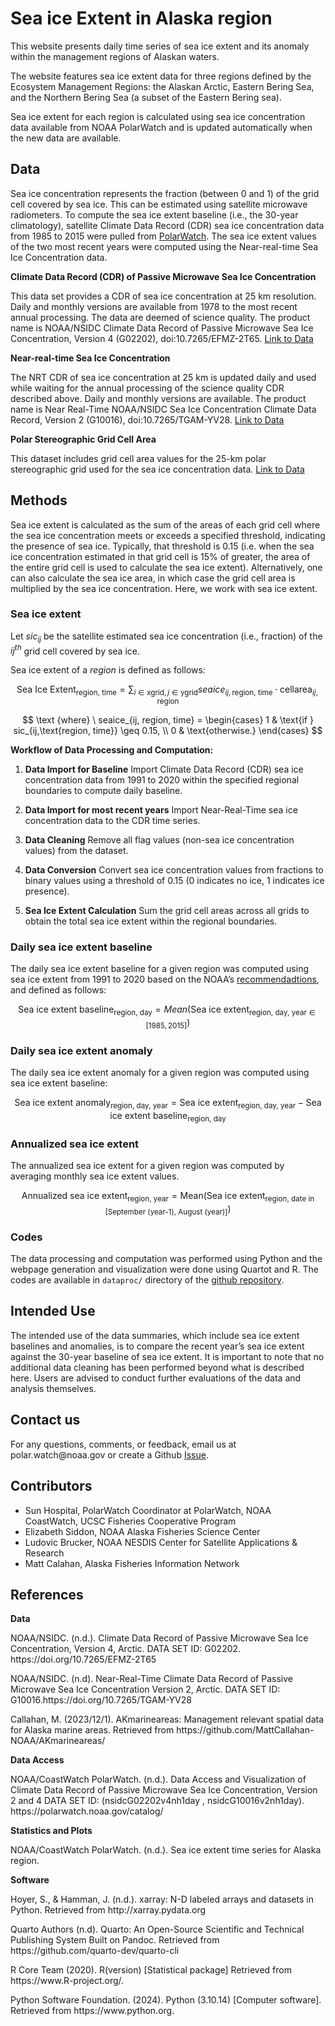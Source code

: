 # Sea ice Extent in Alaska region

This website presents daily time series of sea ice extent and its anomaly within the management regions of Alaskan waters.

The website features sea ice extent data for three regions defined by the Ecosystem Management Regions: the Alaskan Arctic, Eastern Bering Sea, and the Northern Bering Sea (a subset of the Eastern Bering sea).

Sea ice extent for each region is calculated using sea ice concentration data available from NOAA PolarWatch and is updated automatically when the new data are available.

## Data

Sea ice concentration represents the fraction (between 0 and 1) of the grid cell covered by sea ice. This can be estimated using satellite microwave radiometers. To compute the sea ice extent baseline (i.e., the 30-year climatology), satellite Climate Data Record (CDR) sea ice concentration data from 1985 to 2015 were pulled from [PolarWatch](https://polarwatch.noaa.gov/catalog/ice-sq-nh-nsidc-cdr-v4/preview/?dataset=monthly&var=cdr_seaice_conc_monthly&time_min=2023-12-01T00:00:00Z&time_max=2023-12-01T00:00:00Z&proj=epsg3413&colorBar=KT_ice,,,0,1,). The sea ice extent values of the two most recent years were computed using the Near-real-time Sea Ice Concentration data.  

__Climate Data Record (CDR) of Passive Microwave Sea Ice Concentration__

This data set provides a CDR of sea ice concentration at 25 km resolution. Daily and monthly versions are available from 1978 to the most recent annual processing. The data are deemed of science quality. The product name is NOAA/NSIDC Climate Data Record of Passive Microwave Sea Ice Concentration, Version 4 (G02202), doi:10.7265/EFMZ-2T65.
[Link to Data](https://polarwatch.noaa.gov/catalog/ice-sq-nh-nsidc-cdr-v4/preview/?dataset=monthly&var=cdr_seaice_conc_monthly&time_min=2023-12-01T00:00:00Z&time_max=2023-12-01T00:00:00Z&proj=epsg3413&colorBar=KT_ice,,,0,1,)


__Near-real-time Sea Ice Concentration__

The NRT CDR of sea ice concentration at 25 km is updated daily and used while waiting for the annual processing of the science quality CDR described above. Daily and monthly versions are available. The product name is Near Real-Time NOAA/NSIDC Sea Ice Concentration Climate Data Record, Version 2 (G10016), doi:10.7265/TGAM-YV28.
[Link to Data](https://polarwatch.noaa.gov/catalog/ice-nrt-nh-nsidc-cdr-v2/preview/?dataset=monthly&var=cdr_seaice_conc_monthly&time_min=2024-09-01T00:00:00Z&time_max=2024-09-01T00:00:00Z&proj=epsg3413&colorBar=KT_ice,,,0,1,)

__Polar Stereographic Grid Cell Area__

This dataset includes grid cell area values for the 25-km polar stereographic grid used for the sea ice concentration data.
[Link to Data](https://polarwatch.noaa.gov/erddap/griddap/pstere_gridcell_N25k.html)

## Methods

Sea ice extent is calculated as the sum of the areas of each grid cell where the sea ice concentration meets or exceeds a specified threshold, indicating the presence of sea ice. Typically, that threshold is 0.15 (i.e. when the sea ice concentration estimated in that grid cell is 15% of greater, the area of the entire grid cell is used to calculate the sea ice extent). Alternatively, one can also calculate the sea ice area, in which case the grid cell area is multiplied by the sea ice concentration. Here, we work with sea ice extent.

### Sea ice extent

Let $sic_{ij}$ be the satellite estimated sea ice concentration (i.e., fraction) of the $ij^{th}$ grid cell covered by sea ice.

Sea ice extent of a ${region}$ is defined as follows:

$$
\text{Sea Ice Extent}_{\text{region, time}} = \sum_{i \in \text{xgrid}, j \in \text{ygrid}} seaice_{ij,\text{region, time}} \cdot \text{cellarea}_{ij, \text{region}}
$$

$$ 
\text {where} 
\ seaice_{ij, region, time} =
\begin{cases} 
1 & \text{if } sic_{ij,\text{region, time}} \geq 0.15, \\
0 & \text{otherwise.}
\end{cases}
$$

__Workflow of Data Processing and Computation:__

1.  __Data Import for Baseline__ Import Climate Data Record (CDR) sea ice concentration data from 1991 to 2020 within the specified regional boundaries to compute daily baseline. 

2. __Data Import for most recent years__ Import Near-Real-Time sea ice concentration data to the CDR time series.

3. __Data Cleaning__ Remove all flag values (non-sea ice concentration values) from the dataset.

4. __Data Conversion__ Convert sea ice concentration values from fractions to binary values using a threshold of 0.15 (0 indicates no ice, 1 indicates ice presence).

4. __Sea Ice Extent Calculation__ Sum the grid cell areas across all grids to obtain the total sea ice extent within the regional boundaries.


### Daily sea ice extent baseline

The daily sea ice extent baseline for a given region was computed using sea ice extent from 1991 to 2020 based on the NOAA's [recommendadtions](https://www.noaa.gov/explainers/understanding-climate-normals), and defined as follows:

$$
\text{Sea ice extent baseline}_{\text{region, day}} = Mean (\text{Sea ice extent}_{\text{region, day, year} \in [1985, 2015]})
$$ 

### Daily sea ice extent anomaly

The daily sea ice extent anomaly for a given region was computed using sea ice extent baseline:

$$
\text{Sea ice extent anomaly}_{\text{region, day, year}} = \text{Sea ice extent}_{\text{region, day, year}} - \text{Sea ice extent baseline}_{\text{region, day}} 
$$ 

### Annualized sea ice extent

The annualized sea ice extent for a given region was computed by averaging monthly sea ice extent values. 


$$
\text{Annualized sea ice extent}_{\text{region, year}} = \text{Mean} \left( \text{Sea ice extent}_{\text{region, date in [September (year-1), August (year)]}} \right)
$$


### Codes

The data processing and computation was performed using Python and the webpage generation and visualization were done using Quartot and R. 
The codes are available in `dataproc/` directory of the [github repository](https://github.com/polarwatch/alaska-seaice).


## Intended Use

The intended use of the data summaries, which include sea ice extent baselines and anomalies, is to compare the recent year's sea ice extent against the 30-year baseline of sea ice extent. It is important to note that no additional data cleaning has been performed beyond what is described here. Users are advised to conduct further evaluations of the data and analysis themselves.

## Contact us

For any questions, comments, or feedback, email us at polar.watch@noaa.gov or create a Github [Issue](https://github.com/polarwatch/alaska-seaice/issues/new).

## Contributors

* Sun Hospital, PolarWatch Coordinator at PolarWatch, NOAA CoastWatch, UCSC Fisheries Cooperative Program
* Elizabeth Siddon, NOAA Alaska Fisheries Science Center
* Ludovic Brucker, NOAA NESDIS Center for Satellite Applications & Research
* Matt Calahan, Alaska Fisheries Information Network 

## References

**Data**

NOAA/NSIDC. (n.d.). Climate Data Record of Passive Microwave Sea Ice Concentration, Version 4, Arctic. DATA SET ID: G02202. https://doi.org/10.7265/EFMZ-2T65

NOAA/NSIDC. (n.d). Near-Real-Time Climate Data Record of Passive Microwave Sea Ice Concentration  Version 2, Arctic. DATA SET ID: G10016.https://doi.org/10.7265/TGAM-YV28

Callahan, M. (2023/12/1). AKmarineareas: Management relevant spatial data for Alaska marine areas. Retrieved from https://github.com/MattCallahan-NOAA/AKmarineareas/

**Data Access**

NOAA/CoastWatch PolarWatch. (n.d.). Data Access and Visualization of Climate Data Record of Passive Microwave Sea Ice Concentration, Version 2 and 4 DATA SET ID: (nsidcG02202v4nh1day
, nsidcG10016v2nh1day).  https://polarwatch.noaa.gov/catalog/

**Statistics and Plots**

NOAA/CoastWatch PolarWatch. (n.d.). Sea ice extent time series for Alaska region. 

**Software**

Hoyer, S., & Hamman, J. (n.d.). xarray: N-D labeled arrays and datasets in Python. Retrieved from http://xarray.pydata.org

Quarto Authors (n.d). Quarto: An Open-Source Scientific and Technical Publishing System Built on Pandoc. Retrieved from https://github.com/quarto-dev/quarto-cli

R Core Team (2020). R(version) [Statistical package] Retrieved from https://www.R-project.org/. 

Python Software Foundation. (2024). Python (3.10.14) [Computer software]. Retrieved from https://www.python.org.

